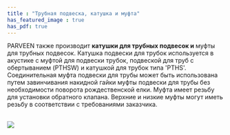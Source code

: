 ```yaml
---
title : "Трубная подвеска, катушка и муфта"
has_featured_image : true
has_pdf: true
---
```


PARVEEN также производит **катушки для трубных подвесок и** муфты для трубных подвесок. Катушка подвески для трубок используется в акустике с муфтой для подвески трубок, подвеской для труб с обертыванием (PTHSW) и катушкой для трубок типа 'PTHS'. Соединительная муфта подвески для трубы может быть использована путем завинчивания накидной гайки муфты подвески для трубы без необходимости поворота рождественской елки. Муфта имеет резьбу для установки обратного клапана. Верхние и низкие муфты могут иметь резьбу в соответствии с требованиями заказчика.

<br />

<Image src={image} />